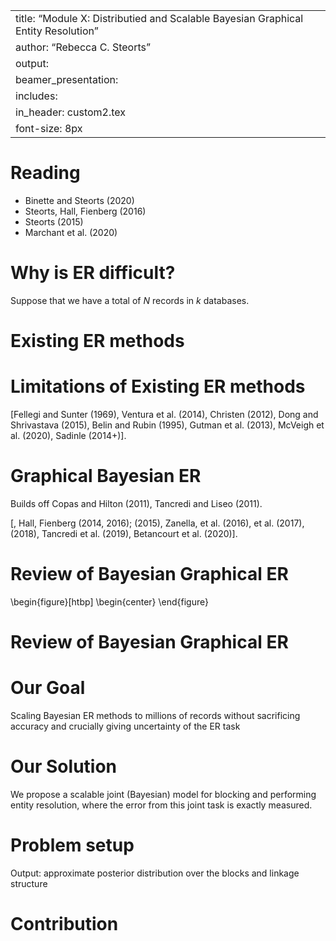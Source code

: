 
---
title: "Module X: Distributied and Scalable Bayesian Graphical Entity Resolution"
author: "Rebecca C. Steorts"
output: 
     beamer_presentation:
      includes: 
          in_header: custom2.tex
font-size: 8px
---

Reading
===

- Binette and Steorts (2020)
- Steorts, Hall, Fienberg (2016)
- Steorts (2015)
- Marchant et al. (2020)


# Why is ER difficult? 

Suppose that we have a total of $N$ records in $k$ databases. 

\begin{enumerate}
\item We seek models that are much less than $O(N^k).$
\item We seek models that are reliable, accurate, fit the data well, and account for the uncertainty of the model.
\item We seek models and algorithms to handle unbalanced data (containing duplications).
\end{enumerate}

# Existing ER methods

  \begin{enumerate}
   \item deterministic linking
   \item probabilistic linking (Fellegi Sunter, random forests, deep learning)
   \item Bayesian Fellegi Sunter 
  \end{enumerate}
  
# Limitations of Existing ER methods
  
  \begin{itemize}
   \item pairs of records are assessed independently
   \item awkward post-processing step (transitive closure)
    \item subjectivity in setting the decision threshold
    \item lack of uncertainty quantification
    \item require training data
 \item scalability achieved via deterministic dimension reduction of the data
  \end{itemize}
  
\vline

[Fellegi and Sunter (1969), Ventura et al. (2014), Christen (2012), Dong and Shrivastava (2015), Belin and Rubin (1995), Gutman et al. (2013), McVeigh et al. (2020), Sadinle (2014+)]. 
  
# Graphical Bayesian ER

Builds off Copas and Hilton (2011), Tancredi and Liseo (2011).

\begin{figure}[htbp]
\begin{center}
\includegraphics[width=0.5\textwidth]{finalFigures/recordLinkage_graphicalModel}
\label{fig:graphicalProcess}
\end{center}
\end{figure}


[\textbf{RCS}, Hall, Fienberg (2014, 2016); \textbf{RCS} (2015), Zanella, et al. (2016),
 \textbf{RCS} et al. (2017), (2018), Tancredi et al. (2019), Betancourt et al. (2020)]. 

# Review of Bayesian Graphical ER

\begin{figure}[htbp]
\begin{center}
\includegraphics[scale=0.35]{finalFigures/latents_firstex}
\end{figure}

# Review of Bayesian Graphical ER

\begin{figure}[htbp]
\begin{center}
\includegraphics[scale=0.35]{finalFigures/latents_secondex}
\end{center}
\end{figure}

# Our Goal

\Large
 Scaling Bayesian ER methods to millions of records without  sacrificing accuracy
   and crucially giving uncertainty of the ER task 
   
# Our Solution

\Large
   We propose a scalable joint (Bayesian) model for blocking and performing entity resolution, where the error from this joint task is exactly measured. 
   
# Problem setup

  \begin{columns}[onlytextwidth]
    \begin{column}{0.5\linewidth}
      Key assumptions:
      \begin{itemize}
        \item multiple tables\slash sources
        \item duplicates within and across tables
        \item attributes are aligned
        \item attributes are discrete
        \item some missing values
        \item no ground truth (unsupervised)
      \end{itemize}
    \end{column}
    \hfill
    \begin{column}{0.4\linewidth}
      \includegraphics[width=\linewidth]{finalFigures/multiple-datasets.pdf}
    \end{column}
  \end{columns}
  
  \bigskip

  Output: approximate posterior distribution over the blocks and linkage structure
  
# Contribution

\begin{enumerate}
\item Joint Bayesian model for blocking (latent entities) and ER. 
\item Propose blocks (latent entities) that
induce conditional independence between the latent entities. 
\item Blocking function (responsible for partitioning the entities) groups similar entities together while achieving well-balanced partitions.
\item Application of partially-collapsed Gibbs sampling in the context of distributed computing.
\item Improving computational efficiency:
\begin{enumerate}
\item[a)] Sub-quadratic algorithm for updating links based on indexing.
\item[b)] Truncation of the attribute similarities.
\item[c)] Perturbation sampling algorithm for updating the entity attributes, which relies on the Vose-Alias method.
\end{enumerate}
\end{enumerate}
